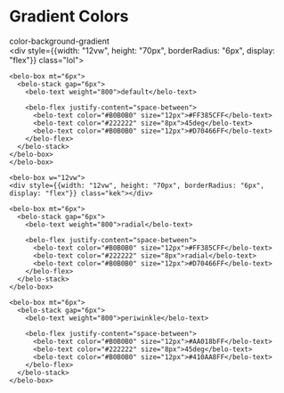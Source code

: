 
<Meta title="Fundamentals/Colors/Gradient" />

<style>
  {`
    .subheading {
      --mediumdark: '#999999';
      font-weight: 900;
      font-size: 13px;
      color: #999;
      letter-spacing: 6px;
      line-height: 24px;
      text-transform: uppercase;
      margin-bottom: 12px;
      margin-top: 40px;
    }
    
    .lol {
      background: linear-gradient(90deg, #ff385cff, #d70466ff);
    }

    .kek {
      background: radial-gradient(#ff385cff, #d70466ff);
    }

    .washe {
      background: linear-gradient(90deg, #aa018bff, #410aa8ff);
    }

    .link-list {
      display: grid;
      grid-template-columns: 1fr;
      grid-template-rows: 1fr 1fr;
      row-gap: 10px;
    }

    @media (min-width: 620px) {
      .link-list {
        row-gap: 20px;
        column-gap: 20px;
        grid-template-columns: 1fr 1fr;
      }
    }

    @media all and (-ms-high-contrast:none) {
    .link-list {
        display: -ms-grid;
        -ms-grid-columns: 1fr 1fr;
        -ms-grid-rows: 1fr 1fr;
      }
    }

    .link-item {
      display: block;
      padding: 20px 30px 20px 15px;
      border: 1px solid #00000010;
      border-radius: 5px;
      transition: background 150ms ease-out, border 150ms ease-out, transform 150ms ease-out;
      color: #333333;
      display: flex;
      align-items: flex-start;
    }

    .link-item:hover {
      border-color: #1EA7FD50;
      transform: translate3d(0, -3px, 0);
      box-shadow: rgba(0, 0, 0, 0.08) 0 3px 10px 0;
    }

    .link-item:active {
      border-color: #1EA7FD;
      transform: translate3d(0, 0, 0);
    }

    .link-item strong {
      font-weight: 700;
      display: block;
      margin-bottom: 2px;
    }

    .link-item img {
      height: 40px;
      width: 40px;
      margin-right: 15px;
      flex: none;
    }

    .link-item span {
      font-size: 14px;
      line-height: 20px;
    }

    .tip {
      display: inline-block;
      border-radius: 1em;
      font-size: 11px;
      line-height: 12px;
      font-weight: 700;
      background: #E7FDD8;
      color: #66BF3C;
      padding: 4px 12px;
      margin-right: 10px;
      vertical-align: top;
    }

    .tip-wrapper {
      font-size: 13px;
      line-height: 20px;
      margin-top: 40px;
      margin-bottom: 40px;
    }

    .tip-wrapper code {
      font-size: 12px;
      display: inline-block;
    }
  `}
</style>

# Gradient Colors

<belo-stack gap="32px">

  <belo-header size="2">color-background-gradient</belo-header>  
  <belo-flex gap="32px">
    <belo-box w="12vw">
    <div style={{width: "12vw", height: "70px", borderRadius: "6px", display: "flex"}} class="lol"></div>
    
    <belo-box mt="6px">
      <belo-stack gap="6px">
        <belo-text weight="800">default</belo-text>

        <belo-flex justify-content="space-between">
          <belo-text color="#B0B0B0" size="12px">#FF385CFF</belo-text>
          <belo-text color="#222222" size="8px">45deg</belo-text>
          <belo-text color="#B0B0B0" size="12px">#D70466FF</belo-text>
        </belo-flex>
      </belo-stack>
    </belo-box>
    </belo-box>

    <belo-box w="12vw">
    <div style={{width: "12vw", height: "70px", borderRadius: "6px", display: "flex"}} class="kek"></div>
    
    <belo-box mt="6px">
      <belo-stack gap="6px">
        <belo-text weight="800">radial</belo-text>

        <belo-flex justify-content="space-between">
          <belo-text color="#B0B0B0" size="12px">#FF385CFF</belo-text>
          <belo-text color="#222222" size="8px">radial</belo-text>
          <belo-text color="#B0B0B0" size="12px">#D70466FF</belo-text>
        </belo-flex>
      </belo-stack>
    </belo-box>
  </belo-box>

  <belo-box w="12vw">
    <div style={{width: "12vw", height: "70px", borderRadius: "6px", display: "flex"}} class="washe"></div>
    
    <belo-box mt="6px">
      <belo-stack gap="6px">
        <belo-text weight="800">periwinkle</belo-text>

        <belo-flex justify-content="space-between">
          <belo-text color="#B0B0B0" size="12px">#AA018bFF</belo-text>
          <belo-text color="#222222" size="8px">45deg</belo-text>
          <belo-text color="#B0B0B0" size="12px">#410AA8FF</belo-text>
        </belo-flex>
      </belo-stack>
    </belo-box>
  </belo-box>
  </belo-flex>

</belo-stack>
